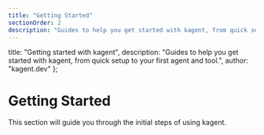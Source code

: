 ```yaml
---
title: "Getting Started"
sectionOrder: 2
description: "Guides to help you get started with kagent, from quick setup to your first agent and tool."
---
```


  title: "Getting started with kagent",
  description: "Guides to help you get started with kagent, from quick setup to your first agent and tool.",
  author: "kagent.dev"
};

# Getting Started

This section will guide you through the initial steps of using kagent. 